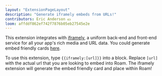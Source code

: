 ```yaml
---
layout: "ExtensionPageLayout"
description: "Generate iframely embeds from URLs!"
contributors: Eric Anderson 💵
loom: affddf862ef742f7876b05eb27545e2e
---
```


This extension integrates with [iframely](https://iframely.com), a uniform back-end and front-end service for all your app's rich media and URL data. You could generate embed friendly cards [here](https://iframely.com/embed).

To use this extension, type `{{iframely:[url]}}` into a block. Replace `[url]` with the actual url that you are looking to embed into Roam. The iframely extension will generate the embed friendly card and place within Roam!
